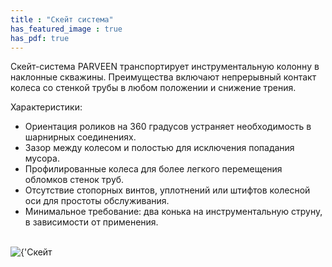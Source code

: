 ```yaml
---
title : "Скейт система"
has_featured_image : true
has_pdf: true
---
```


Скейт-система PARVEEN транспортирует инструментальную колонну в наклонные скважины. Преимущества включают непрерывный контакт колеса со стенкой трубы в любом положении и снижение трения.

Характеристики:
* Ориентация роликов на 360 градусов устраняет необходимость в шарнирных соединениях.
* Зазор между колесом и полостью для исключения попадания мусора.
* Профилированные колеса для более легкого перемещения обломков стенок труб.
* Отсутствие стопорных винтов, уплотнений или штифтов колесной оси для простоты обслуживания.
* Минимальное требование: два конька на инструментальную струну, в зависимости от применения.

<br />
<Image src={image} alt={'Скейт система'} />